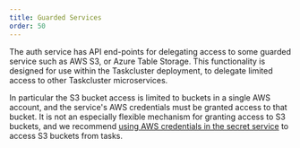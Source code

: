 ```yaml
---
title: Guarded Services
order: 50
---
```


The auth service has API end-points for delegating access to some guarded service such as AWS S3, or Azure Table Storage.
This functionality is designed for use within the Taskcluster deployment, to delegate limited access to other Taskcluster microservices.

In particular the S3 bucket access is limited to buckets in a single AWS account, and the service's AWS credentials must be granted access to that bucket.
It is not an especially flexible mechanism for granting access to S3 buckets, and we recommend [using AWS credentials in the secret service](/docs/manual/using/s3-uploads) to access S3 buckets from tasks.
